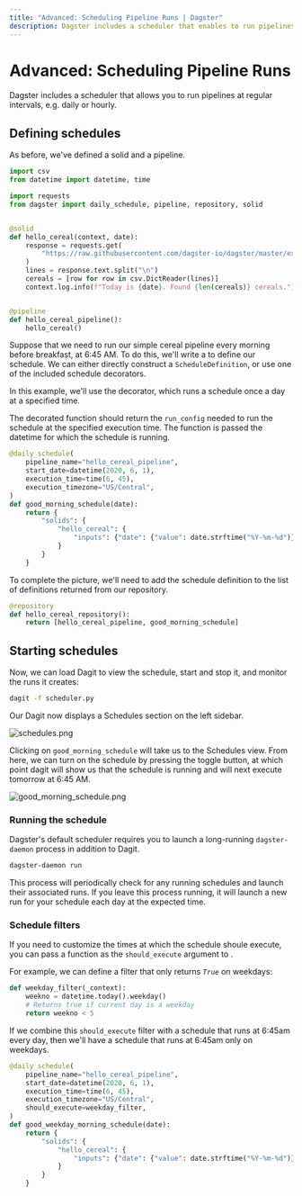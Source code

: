 ```yaml
---
title: "Advanced: Scheduling Pipeline Runs | Dagster"
description: Dagster includes a scheduler that enables to run pipelines at regular intervals
---
```


# Advanced: Scheduling Pipeline Runs

<CodeReferenceLink filePath="examples/docs_snippets/docs_snippets/intro_tutorial/advanced/scheduling/" />

Dagster includes a scheduler that allows you to run pipelines at regular intervals, e.g. daily or hourly.

## Defining schedules

As before, we've defined a solid and a pipeline.

```python file=/intro_tutorial/advanced/scheduling/scheduler.py startafter=start_scheduler_marker_0 endbefore=end_scheduler_marker_0
import csv
from datetime import datetime, time

import requests
from dagster import daily_schedule, pipeline, repository, solid


@solid
def hello_cereal(context, date):
    response = requests.get(
        "https://raw.githubusercontent.com/dagster-io/dagster/master/examples/docs_snippets/docs_snippets/intro_tutorial/cereal.csv"
    )
    lines = response.text.split("\n")
    cereals = [row for row in csv.DictReader(lines)]
    context.log.info(f"Today is {date}. Found {len(cereals)} cereals.")


@pipeline
def hello_cereal_pipeline():
    hello_cereal()
```

Suppose that we need to run our simple cereal pipeline every morning before breakfast, at 6:45 AM. To do this, we'll write a <PyObject module="dagster" object="ScheduleDefinition" /> to define our schedule. We can either directly construct a `ScheduleDefinition`, or use one of the included schedule decorators.

In this example, we'll use the <PyObject module="dagster" object="daily_schedule" displayText="@daily_schedule" /> decorator, which runs a schedule once a day at a specified time.

The decorated function should return the `run_config` needed to run the schedule at the specified execution time. The function is passed the datetime for which the schedule is running.

```python file=/intro_tutorial/advanced/scheduling/scheduler.py startafter=start_scheduler_marker_1 endbefore=end_scheduler_marker_1
@daily_schedule(
    pipeline_name="hello_cereal_pipeline",
    start_date=datetime(2020, 6, 1),
    execution_time=time(6, 45),
    execution_timezone="US/Central",
)
def good_morning_schedule(date):
    return {
        "solids": {
            "hello_cereal": {
                "inputs": {"date": {"value": date.strftime("%Y-%m-%d")}}
            }
        }
    }
```

To complete the picture, we'll need to add the schedule definition to the list of definitions returned from our repository.

```python file=/intro_tutorial/advanced/scheduling/scheduler.py startafter=start_scheduler_marker_2 endbefore=end_scheduler_marker_2
@repository
def hello_cereal_repository():
    return [hello_cereal_pipeline, good_morning_schedule]
```

## Starting schedules

Now, we can load Dagit to view the schedule, start and stop it, and monitor the runs it creates:

```bash
dagit -f scheduler.py
```

Our Dagit now displays a Schedules section on the left sidebar.

<Image
alt="schedules.png"
src="/images/tutorial/schedules.png"
width={1680}
height={946}
/>

Clicking on `good_morning_schedule` will take us to the Schedules view. From here, we can turn on the schedule by pressing the toggle button, at which point dagit will show us that the schedule is running and will next execute tomorrow at 6:45 AM.

<Image
alt="good_morning_schedule.png"
src="/images/tutorial/good_morning_schedule.png"
width={1680}
height={946}
/>

### Running the schedule

Dagster's default scheduler requires you to launch a long-running `dagster-daemon` process in addition to Dagit.

```bash
dagster-daemon run
```

This process will periodically check for any running schedules and launch their associated runs. If you leave this process running, it will launch a new run for your schedule each day at the expected time.

### Schedule filters

If you need to customize the times at which the schedule shoule execute, you can pass a function as the `should_execute` argument to <PyObject module="dagster" object="ScheduleDefinition" />.

For example, we can define a filter that only returns _`True`_ on weekdays:

```python file=/intro_tutorial/advanced/scheduling/scheduler.py startafter=start_scheduler_marker_3 endbefore=end_scheduler_marker_3
def weekday_filter(_context):
    weekno = datetime.today().weekday()
    # Returns true if current day is a weekday
    return weekno < 5
```

If we combine this `should_execute` filter with a schedule that runs at 6:45am every day, then we'll have a schedule that runs at 6:45am only on weekdays.

```python file=/intro_tutorial/advanced/scheduling/scheduler.py startafter=start_scheduler_marker_4 endbefore=end_scheduler_marker_4
@daily_schedule(
    pipeline_name="hello_cereal_pipeline",
    start_date=datetime(2020, 6, 1),
    execution_time=time(6, 45),
    execution_timezone="US/Central",
    should_execute=weekday_filter,
)
def good_weekday_morning_schedule(date):
    return {
        "solids": {
            "hello_cereal": {
                "inputs": {"date": {"value": date.strftime("%Y-%m-%d")}}
            }
        }
    }
```
